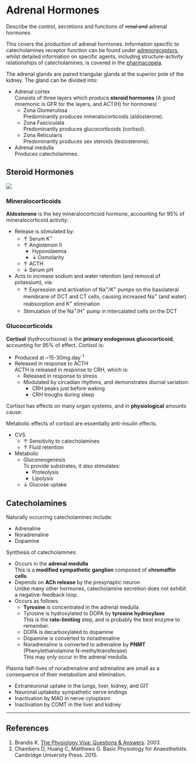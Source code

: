 # Adrenal Hormones

:::dual
Describe the control, secretions and functions of ~~renal and~~ adrenal hormones
:::

::: column-margin
This covers the production of adrenal hormones. Information specific to catecholamines receptor function can be found under [adrenoreceptors](adrenoreceptors.md), whilst detailed information on specific agents, including structure-activity relationships of catecholamines, is covered in the [pharmacopeia](adrenergic_drugs.md).
:::

The adrenal glands are paired triangular glands at the superior pole of the kidney. The gland can be divided into:

* Adrenal cortex\
Consists of three layers which produce **steroid hormones** (A good mnemonic is GFR for the layers, and ACT(H) for hormones)
    * Zona Glomerulosa\
    Predominantly produces mineralocorticoids (aldosterone).
    * Zona Fasciculata\
    Predominantly produces glucocorticoids (cortisol).
    * Zona Reticularis\
    Predominantly produces sex steroids (testosterone).
* Adrenal medulla\
Produces catecholamines.

## Steroid Hormones

<img src="/resources/cortisol.svg">

### Mineralocorticoids

**Aldosterone** is the key mineralocorticoid hormone, accounting for 95% of mineralocorticoid activity:

* Release is stimulated by:
    * ↑ Serum K^+^
    * ↑ Angiotensin II
        * Hypovolaemia
        * ↓ Osmolarity
    * ↑ ACTH
    * ↓ Serum pH
* Acts to increase sodium and water retention (and removal of potassium), via:
    * ↑ Expression and activation of Na^+^/K^+^ pumps on the basolateral membrane of DCT and CT cells, causing increased Na^+^ (and water) reabsorption and K^+^ elimination
    * Stimulation of the Na^+^/H^+^ pump in intercalated cells on the DCT

### Glucocorticoids

**Cortisol** (hydrocortisone) is the **primary endogenous glucocorticoid**, accounting for 95% of effect. Cortisol is:

* Produced at ~15-30mg.day^-1^
* Released in response to ACTH\
ACTH is released in response to CRH, which is:
    * Released in response to stress
    * Modulated by circadian rhythms, and demonstrates diurnal variation:
        * CRH peaks just before waking
        * CRH troughs during sleep

Cortisol has effects on many organ systems, and in **physiological** amounts cause:

:::column-margin
Metabolic effects of cortisol are essentially anti-insulin effects.
:::


* CVS
    * ↑ Sensitivity to catecholamines
    * ↑ Fluid retention
* Metabolic\
    * Gluconeogenesis\
    To provide substrates, it also stimulates:
        * Proteolysis
        * Lipolysis
    * ↓ Glucose uptake

## Catecholamines

Naturally occurring catecholamines include:

* Adrenaline
* Noradrenaline
* Dopamine


Synthesis of catecholamines:

* Occurs in the **adrenal medulla**\
This is a **modified sympathetic ganglion** composed of **chromaffin cells**.
* Depends on **ACh release** by the presynaptic neuron\
Unlike many other hormones, catecholamine secretion does not exhibit a negative-feedback loop.
* Occurs as follows:
    * **Tyrosine** is concentrated in the adrenal medulla
    * Tyrosine is hydroxylated to DOPA by **tyrosine hydroxylase**\
    This is the **rate-limiting** step, and is probably the best enzyme to remember.
    * DOPA is decarboxylated to dopamine
    * Dopamine is converted to noradrenaline
    * Noradrenaline is converted to adrenaline by **PNMT** (Phenylethanolamine N-methyltransferase)\
    This may only occur in the adrenal medulla.


Plasma half-lives of noradrenaline and adrenaline are small as a consequence of their metabolism and elimination.

* Extraneuronal uptake in the lungs, liver, kidney, and GIT
* Neuronal uptakeby sympathetic nerve endings
* Inactivation by MAO in nerve cytoplasm
* Inactivation by COMT in the liver and kidney


---

## References

1. Brandis K. [The Physiology Viva: Questions & Answers](http://www.anaesthesiamcq.com/vivabook.php). 2003.
2. Chambers D, Huang C, Matthews G. Basic Physiology for Anaesthetists. Cambridge University Press. 2015.
